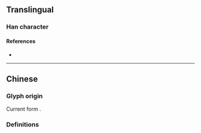 {{also|尋}}
{{character info}}
==Translingual==

===Han character===
{{Han char|rn=41|rad=寸|as=03|sn=6|four=1734|canj=SMDI|ids=⿱彐寸}}

====References====
* {{Han ref|kx=0293.331|hdz=10504.010|uh=5BFB|ud=23547}}

----

==Chinese==

===Glyph origin===
{{Han simp|尋|f=工|t=&nbsp;|f2=口|t2=&nbsp;}}

Current form {{Han compound|又|t1=hand|寸|t2=hand}}.

===Definitions===
{{zh-see|尋}}